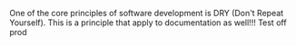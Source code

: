One of the core principles of software development is DRY (Don't Repeat
Yourself). This is a principle that apply to documentation as
well!!! Test off prod
